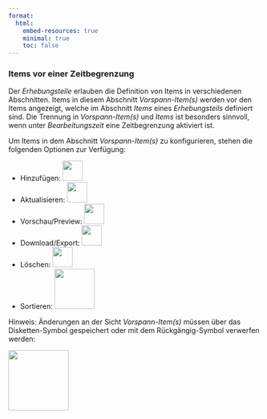 ```yaml
---
format:
  html:
    embed-resources: true
    minimal: true 
    toc: false
---
```


### Items vor einer Zeitbegrenzung

Der *Erhebungsteile* erlauben die Definition von Items in verschiedenen Abschnitten. Items in diesem Abschnitt *Vorspann-Item(s)* werden vor den Items angezeigt, welche im Abschnitt *Items* eines *Erhebungsteils* definiert sind. Die Trennung in *Vorspann-Item(s)* und *Items* ist besonders sinnvoll, wenn unter *Bearbeitungszeit* eine Zeitbegrenzung aktiviert ist. 

Um Items in dem Abschnitt *Vorspann-Item(s)*  zu konfigurieren, stehen die folgenden Optionen zur Verfügung: 

* Hinzufügen: ![](img/screenshot-add-project-plus-icon.png){width="40"}
* Aktualisieren: ![](img/screenshot-update-item-icon-01.png){width="40"}
* Vorschau/Preview: ![](img/screenshot-preview-icon-01.png){width="40"}
* Download/Export: ![](img/screenshot-download-item-icon-01.png){width="40"}
* Löschen: ![](img/screenshot-delete-item-icon-01.png){width="40"}
* Sortieren: ![](img/screenshot-sort-items-icon-01.png){width="80"}
 
Hinweis: Änderungen an der Sicht *Vorspann-Item(s)* müssen über das Disketten-Symbol gespeichert oder mit dem Rückgängig-Symbol verwerfen werden:

![](img/screenshot-icons-undo-and-save-01.png){width="120" fig-align="left"}


